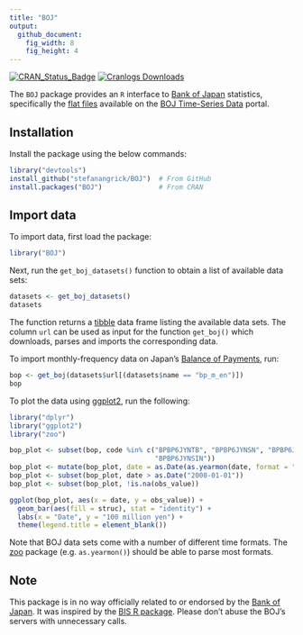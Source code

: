 ```yaml
---
title: "BOJ"
output:
  github_document:
    fig_width: 8
    fig_height: 4
---
```


[![CRAN\_Status\_Badge](http://www.r-pkg.org/badges/version/BOJ)](http://cran.r-project.org/package=BOJ) [![Cranlogs Downloads](http://cranlogs.r-pkg.org/badges/grand-total/BOJ)](http://cran.r-project.org/package=BOJ)

The `BOJ` package provides an `R` interface to [Bank of Japan](https://www.boj.or.jp/) statistics, specifically the [flat files](https://www.stat-search.boj.or.jp/info/dload_en.html) available on the [BOJ Time-Series Data](https://www.stat-search.boj.or.jp/) portal.

## Installation

Install the package using the below commands:

```r
library("devtools")
install_github("stefanangrick/BOJ")  # From GitHub
install.packages("BOJ")              # From CRAN
```

## Import data

To import data, first load the package:

```r
library("BOJ")
```

Next, run the `get_boj_datasets()` function to obtain a list of available data sets:

```r
datasets <- get_boj_datasets()
datasets
```

The function returns a [tibble](https://tibble.tidyverse.org/) data frame listing the available data sets. The column `url` can be used as input for the function `get_boj()` which downloads, parses and imports the corresponding data.

To import monthly-frequency data on Japan's [Balance of Payments](https://www.boj.or.jp/en/statistics/br/index.htm/), run:

```r
bop <- get_boj(datasets$url[(datasets$name == "bp_m_en")])
bop
```

To plot the data using [ggplot2](https://ggplot2.tidyverse.org), run the following:

```r
library("dplyr")
library("ggplot2")
library("zoo")

bop_plot <- subset(bop, code %in% c("BPBP6JYNTB", "BPBP6JYNSN", "BPBP6JYNPIN",
                                    "BPBP6JYNSIN"))
bop_plot <- mutate(bop_plot, date = as.Date(as.yearmon(date, format = "%Y%m")))
bop_plot <- subset(bop_plot, date > as.Date("2000-01-01"))
bop_plot <- subset(bop_plot, !is.na(obs_value))

ggplot(bop_plot, aes(x = date, y = obs_value)) +
  geom_bar(aes(fill = struc), stat = "identity") +
  labs(x = "Date", y = "100 million yen") +
  theme(legend.title = element_blank())
```

Note that BOJ data sets come with a number of different time formats. The [zoo](https://cran.r-project.org/package=zoo) package (e.g. `as.yearmon()`) should be able to parse most formats.

## Note

This package is in no way officially related to or endorsed by the [Bank of Japan](https://www.boj.or.jp/). It was inspired by the [BIS R package](https://github.com/expersso/BIS). Please don't abuse the BOJ's servers with unnecessary calls.
